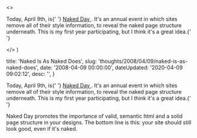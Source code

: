 

  <>
    <p>
      Today, April 9th, is{' '}
      <a href="http&#58;//naked.dustindiaz.com/" title="Naked Day">
        Naked Day
      </a>
      . It's an annual event in which sites remove all of their style
      information, to reveal the naked page structure underneath. This is my
      first year participating, but I think it's a great idea.{' '}
    </p>
  </>
)


  title: 'Naked Is As Naked Does',
  slug: 'thoughts/2008/04/09/naked-is-as-naked-does',
  date: '2008-04-09 00:00:00',
  dateUpdated: '2020-04-09 09:02:12',
  desc: '',
}

<p>
  Today, April 9th, is{' '}
  <a href="http://naked.dustindiaz.com/" title="Naked Day">
    Naked Day
  </a>
  . It's an annual event in which sites remove all of their style information,
  to reveal the naked page structure underneath. This is my first year
  participating, but I think it's a great idea.{' '}
</p>
<p>
  Naked Day promotes the importance of valid, semantic html and a solid page
  structure in your designs. The bottom line is this: your site should still
  look good, even if it's naked.
</p>
